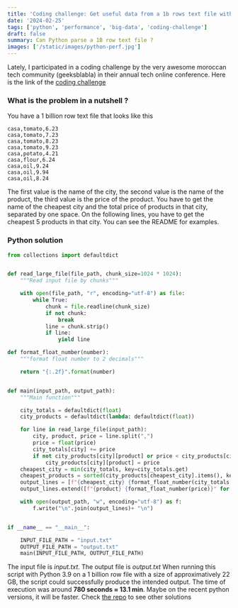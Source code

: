 ```yaml
---
title: 'Coding challenge: Get useful data from a 1b rows text file with Python'
date: '2024-02-25'
tags: ['python', 'performance', 'big-data', 'coding-challenge']
draft: false
summary: Can Python parse a 1B row text file ?
images: ['/static/images/python-perf.jpg']
---
```


Lately, I participated in a coding challenge by the very awesome moroccan tech community (geeksblabla) in their annual tech online conference.
Here is the link of the [coding challenge](https://github.com/geeksblabla/blanat)

### What is the problem in a nutshell ?

You have a 1 billion row text file that looks like this

```text
casa,tomato,6.23
casa,tomato,7.23
casa,tomato,8.23
casa,tomato,9.23
casa,potato,4.21
casa,flour,6.24
casa,oil,9.24
casa,oil,9.94
casa,oil,8.24
```

The first value is the name of the city, the second value is the name of the product, the third value is the price of the product.
You have to get the name of the cheapest city and the total price of products in that city, separated by one space. On the following lines, you have to get the cheapest 5 products in that city.
You can see the README for examples.

### Python solution

```python
from collections import defaultdict


def read_large_file(file_path, chunk_size=1024 * 1024):
    """Read input file by chunks"""

    with open(file_path, "r", encoding="utf-8") as file:
        while True:
            chunk = file.readline(chunk_size)
            if not chunk:
                break
            line = chunk.strip()
            if line:
                yield line

def format_float_number(number):
    """format float number to 2 decimals"""

    return "{:.2f}".format(number)


def main(input_path, output_path):
    """Main function"""

    city_totals = defaultdict(float)
    city_products = defaultdict(lambda: defaultdict(float))

    for line in read_large_file(input_path):
        city, product, price = line.split(",")
        price = float(price)
        city_totals[city] += price
        if not city_products[city][product] or price < city_products[city][product]:
            city_products[city][product] = price
    cheapest_city = min(city_totals, key=city_totals.get)
    cheapest_products = sorted(city_products[cheapest_city].items(), key=lambda x: (x[1], x[0]))[:5]
    output_lines = [f"{cheapest_city} {format_float_number(city_totals[cheapest_city])}"]
    output_lines.extend([f"{product} {format_float_number(price)}" for product, price in cheapest_products])

    with open(output_path, "w", encoding="utf-8") as f:
        f.write("\n".join(output_lines)+ "\n")


if __name__ == "__main__":

    INPUT_FILE_PATH = "input.txt"
    OUTPUT_FILE_PATH = "output.txt"
    main(INPUT_FILE_PATH, OUTPUT_FILE_PATH)
```

The input file is _input.txt_. The output file is _output.txt_
When running this script with Python 3.9 on a 1 billion row file with a size of approximatively 22 GB, the script could successfully produce the intended output.
The time of execution was around **780 seconds ≈ 13.1 min**. Maybe on the recent python versions, it will be faster. Check [the repo](https://github.com/geeksblabla/blanat/) to see other solutions

